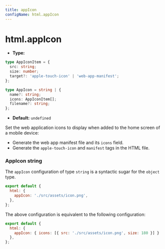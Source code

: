 ```yaml
---
title: appIcon
configName: html.appIcon
---
```


# html.appIcon

- **Type:**

```ts
type AppIconItem = {
  src: string;
  size: number;
  target?: 'apple-touch-icon' | 'web-app-manifest';
};

type AppIcon = string | {
  name?: string;
  icons: AppIconItem[];
  filename?: string;
};
```

- **Default:** `undefined`

Set the web application icons to display when added to the home screen of a mobile device:

- Generate the web app manifest file and its `icons` field.
- Generate the `apple-touch-icon` and `manifest` tags in the HTML file.

### AppIcon string

The `appIcon` configuration of type `string` is a syntactic sugar for the `object` type.

```js
export default {
  html: {
    appIcon: './src/assets/icon.png',
  },
};
```

The above configuration is equivalent to the following configuration:

```js
export default {
  html: {
    appIcon: { icons: [{ src: './src/assets/icon.png', size: 180 }] }
  },
};
```


<RsbuildConig />

